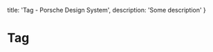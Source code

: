 
  title: 'Tag - Porsche Design System',
  description: 'Some description'
}

# Tag <ComponentStatus tagName="p-tag"></ComponentStatus>

<TableOfContents headings={[]} />

<Configurator tagName="p-tag" />

